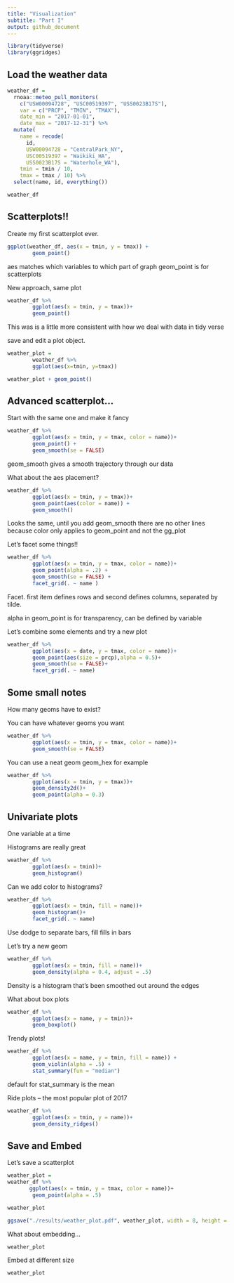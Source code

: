 ```yaml
---
title: "Visualization"
subtitle: "Part I"
output: github_document
---
```


```r
library(tidyverse)
library(ggridges)

```

## Load the weather data

```r
weather_df = 
  rnoaa::meteo_pull_monitors(
    c("USW00094728", "USC00519397", "USS0023B17S"),
    var = c("PRCP", "TMIN", "TMAX"), 
    date_min = "2017-01-01",
    date_max = "2017-12-31") %>%
  mutate(
    name = recode(
      id, 
      USW00094728 = "CentralPark_NY", 
      USC00519397 = "Waikiki_HA",
      USS0023B17S = "Waterhole_WA"),
    tmin = tmin / 10,
    tmax = tmax / 10) %>%
  select(name, id, everything())

weather_df
```


## Scatterplots!!

Create my first scatterplot ever. 

```r
ggplot(weather_df, aes(x = tmin, y = tmax)) + 
        geom_point()
```

aes matches which variables to which part of graph 
geom_point is for scatterplots

New approach, same plot

```r
weather_df %>% 
        ggplot(aes(x = tmin, y = tmax))+
        geom_point()
```
This was is a little more consistent with how we deal with data in tidy verse

save and edit a plot object.

```r
weather_plot =
        weather_df %>% 
        ggplot(aes(x=tmin, y=tmax))

weather_plot + geom_point()
```

## Advanced scatterplot...

Start with the same one and make it fancy

```r
weather_df %>% 
        ggplot(aes(x = tmin, y = tmax, color = name))+
        geom_point() + 
        geom_smooth(se = FALSE)
```

geom_smooth gives a smooth trajectory through our data

What about the aes placement?

```r
weather_df %>% 
        ggplot(aes(x = tmin, y = tmax))+
        geom_point(aes(color = name)) +
        geom_smooth()
```
Looks the same, until you add geom_smooth there are no other lines because color only applies to geom_point and not the gg_plot

Let's facet some things!!

```r
weather_df %>% 
        ggplot(aes(x = tmin, y = tmax, color = name))+
        geom_point(alpha = .2) + 
        geom_smooth(se = FALSE) +
        facet_grid(. ~ name )
```

Facet. first item defines rows and second defines columns, separated by tilde. 

alpha in geom_point is for transparency, can be defined by variable

Let's combine some elements and try a new plot

```r
weather_df %>% 
        ggplot(aes(x = date, y = tmax, color = name))+
        geom_point(aes(size = prcp),alpha = 0.5)+
        geom_smooth(se = FALSE)+
        facet_grid(. ~ name)
```



## Some small notes

How many geoms have to exist?

You can have whatever geoms you want 

```r
weather_df %>% 
        ggplot(aes(x = tmin, y = tmax, color = name))+
        geom_smooth(se = FALSE)
```

You can use a neat geom 
geom_hex for example

```r
weather_df %>% 
        ggplot(aes(x = tmin, y = tmax))+
        geom_density2d()+
        geom_point(alpha = 0.3)
```

## Univariate plots
One variable at a time

Histograms are really great 

```r
weather_df %>% 
        ggplot(aes(x = tmin))+
        geom_histogram()
```

Can we add color to histograms?

```r
weather_df %>% 
        ggplot(aes(x = tmin, fill = name))+
        geom_histogram()+
        facet_grid(. ~ name)
```

Use dodge to separate bars, fill fills in bars
        
Let's try a new geom

```r
weather_df %>% 
        ggplot(aes(x = tmin, fill = name))+
        geom_density(alpha = 0.4, adjust = .5)
```

Density is a histogram that's been smoothed out around the edges

What about box plots

```r
weather_df %>% 
        ggplot(aes(x = name, y = tmin))+
        geom_boxplot()
```

Trendy plots!

```r
weather_df %>% 
        ggplot(aes(x = name, y = tmin, fill = name)) +
        geom_violin(alpha = .5) +
        stat_summary(fun = "median")

```

default for stat_summary is the mean


Ride plots -- the most popular plot of 2017
```r
weather_df %>% 
        ggplot(aes(x = tmin, y = name))+
        geom_density_ridges()
```


## Save and Embed

Let's save a scatterplot

```r
weather_plot =
weather_df %>% 
       ggplot(aes(x = tmin, y = tmax, color = name))+
        geom_point(alpha = .5)

weather_plot

ggsave("./results/weather_plot.pdf", weather_plot, width = 8, height = 5)
```

What about embedding... 

```r
weather_plot
```

Embed at different size

```r
weather_plot
```











